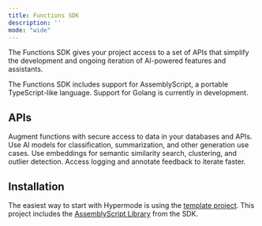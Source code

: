 ```yaml
---
title: Functions SDK
description: ''
mode: "wide"
---
```


The Functions SDK gives your project access to a set of APIs that simplify the development and ongoing iteration of AI-powered features and assistants.

<Note>The Functions SDK includes support for AssemblyScript, a portable TypeScript-like language. Support for Golang is currently in development.</Note>

## APIs

<CardGroup cols={2}>
  <Card
    title="Connection"
    icon="server"
    href="/sdk/connection"
  >
    Augment functions with secure access to data in your databases and APIs.
  </Card>
  <Card
    title="Inference"
    icon="message-plus"
    href="/sdk/inference"
  >
    Use AI models for classification, summarization, and other generation use cases.
  </Card>
  <Card
    title="Search"
    icon="searchengin"
    href="/sdk/search"
  >
    Use embeddings for semantic similarity search, clustering, and outlier detection.
  </Card>
  <Card
    title="Console"
    icon="browsers"
    href="/sdk/console"
  >
    Access logging and annotate feedback to iterate faster.
  </Card>
</CardGroup>

## Installation

The easiest way to start with Hypermode is using the [template project](https://github.com/gohypermode/sample-project). This project includes the [AssemblyScript Library](https://www.npmjs.com/package/@hypermode/functions-as) from the SDK.